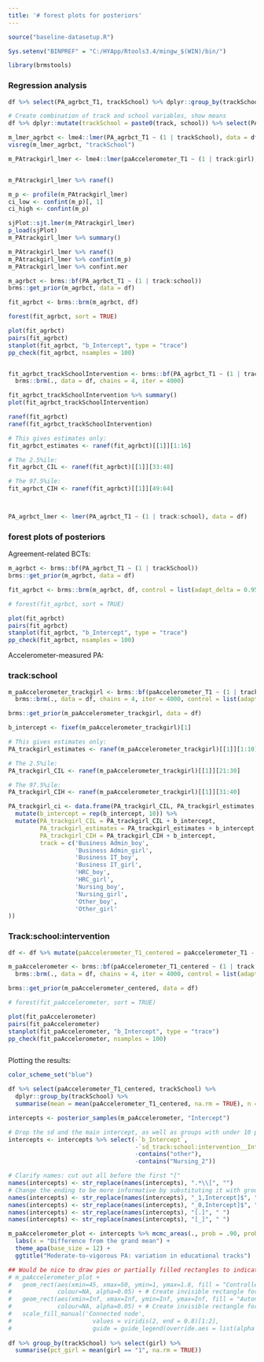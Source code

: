 ```yaml
---
title: '# forest plots for posteriors'
---
```


```r
source("baseline-datasetup.R")

Sys.setenv("BINPREF" = "C:/HYApp/Rtools3.4/mingw_$(WIN)/bin/")

library(brmstools)
```


### Regression analysis

```r

df %>% select(PA_agrbct_T1, trackSchool) %>% dplyr::group_by(trackSchool) %>% summarise(mean = mean(PA_agrbct_T1, na.rm = TRUE), n = n())

# Create combination of track and school variables, show means
df %>% dplyr::mutate(trackSchool = paste0(track, school)) %>% select(PA_agrbct_T1, track, school, trackSchool) %>% dplyr::group_by(trackSchool) %>% summarise(mean = mean(PA_agrbct_T1, na.rm = TRUE), n = n())

m_lmer_agrbct <- lme4::lmer(PA_agrbct_T1 ~ (1 | trackSchool), data = df) 
visreg(m_lmer_agrbct, "trackSchool")


```

```r
m_PAtrackgirl_lmer <- lme4::lmer(paAccelerometer_T1 ~ (1 | track:girl), data = df)


m_PAtrackgirl_lmer %>% ranef()

m_p <- profile(m_PAtrackgirl_lmer)
ci_low <- confint(m_p)[, 1]
ci_high <- confint(m_p)

sjPlot::sjt.lmer(m_PAtrackgirl_lmer)
p_load(sjPlot)
m_PAtrackgirl_lmer %>% summary()

m_PAtrackgirl_lmer %>% ranef() 
m_PAtrackgirl_lmer %>% confint(m_p)
m_PAtrackgirl_lmer %>% confint.mer

```


```r

m_agrbct <- brms::bf(PA_agrbct_T1 ~ (1 | track:school)) 
brms::get_prior(m_agrbct, data = df)

fit_agrbct <- brms::brm(m_agrbct, df)

forest(fit_agrbct, sort = TRUE)

plot(fit_agrbct)
pairs(fit_agrbct)
stanplot(fit_agrbct, "b_Intercept", type = "trace")
pp_check(fit_agrbct, nsamples = 100)


fit_agrbct_trackSchoolIntervention <- brms::bf(PA_agrbct_T1 ~ (1 | track:school:intervention)) %>% 
  brms::brm(., data = df, chains = 4, iter = 4000)

fit_agrbct_trackSchoolIntervention %>% summary()
plot(fit_agrbct_trackSchoolIntervention)

ranef(fit_agrbct)
ranef(fit_agrbct_trackSchoolIntervention)

# This gives estimates only:
fit_agrbct_estimates <- ranef(fit_agrbct)[[1]][1:16]

# The 2.5%ile:
fit_agrbct_CIL <- ranef(fit_agrbct)[[1]][33:48]

# The 97.5%ile:
fit_agrbct_CIH <- ranef(fit_agrbct)[[1]][49:64]



PA_agrbct_lmer <- lmer(PA_agrbct_T1 ~ (1 | track:school), data = df)


```



### forest plots of posteriors

Agreement-related BCTs:

```r

m_agrbct <- brms::bf(PA_agrbct_T1 ~ (1 | trackSchool)) 
brms::get_prior(m_agrbct, data = df)

fit_agrbct <- brms::brm(m_agrbct, df, control = list(adapt_delta = 0.95))

# forest(fit_agrbct, sort = TRUE)

plot(fit_agrbct)
pairs(fit_agrbct)
stanplot(fit_agrbct, "b_Intercept", type = "trace")
pp_check(fit_agrbct, nsamples = 100)

```

Accelerometer-measured PA:

### track:school

```r

m_paAccelerometer_trackgirl <- brms::bf(paAccelerometer_T1 ~ (1 | track:girl)) %>% 
  brms::brm(., data = df, chains = 4, iter = 4000, control = list(adapt_delta = 0.95))

brms::get_prior(m_paAccelerometer_trackgirl, data = df)

b_intercept <- fixef(m_paAccelerometer_trackgirl)[1]

# This gives estimates only:
PA_trackgirl_estimates <- ranef(m_paAccelerometer_trackgirl)[[1]][1:10]

# The 2.5%ile:
PA_trackgirl_CIL <- ranef(m_paAccelerometer_trackgirl)[[1]][21:30]

# The 97.5%ile:
PA_trackgirl_CIH <- ranef(m_paAccelerometer_trackgirl)[[1]][31:40]

PA_trackgirl_ci <- data.frame(PA_trackgirl_CIL, PA_trackgirl_estimates, PA_trackgirl_CIH, Variable = labels(ranef(m_paAccelerometer_trackgirl))) %>% 
  mutate(b_intercept = rep(b_intercept, 10)) %>% 
  mutate(PA_trackgirl_CIL = PA_trackgirl_CIL + b_intercept,
         PA_trackgirl_estimates = PA_trackgirl_estimates + b_intercept,
         PA_trackgirl_CIH = PA_trackgirl_CIH + b_intercept,
         track = c('Business Admin_boy',
                   'Business Admin_girl',
                   'Business IT_boy',
                   'Business IT_girl',
                   'HRC_boy',
                   'HRC_girl',
                   'Nursing_boy',
                   'Nursing_girl',
                   'Other_boy',
                   'Other_girl'
))


```


### Track:school:intervention

```r

df <- df %>% mutate(paAccelerometer_T1_centered = paAccelerometer_T1 - mean(paAccelerometer_T1, na.rm = TRUE))

m_paAccelerometer <- brms::bf(paAccelerometer_T1_centered ~ (1 | track:school:intervention)) %>% 
  brms::brm(., data = df, chains = 4, iter = 4000, control = list(adapt_delta = 0.95))

brms::get_prior(m_paAccelerometer_centered, data = df)

# forest(fit_paAccelerometer, sort = TRUE)

plot(fit_paAccelerometer)
pairs(fit_paAccelerometer)
stanplot(fit_paAccelerometer, "b_Intercept", type = "trace")
pp_check(fit_paAccelerometer, nsamples = 100)



```

Plotting the results:

```r
color_scheme_set("blue")

df %>% select(paAccelerometer_T1_centered, trackSchool) %>% 
  dplyr::group_by(trackSchool) %>% 
  summarise(mean = mean(paAccelerometer_T1_centered, na.rm = TRUE), n = n())

intercepts <- posterior_samples(m_paAccelerometer, "Intercept")

# Drop the sd and the main intercept, as well as groups with under 10 participants
intercepts <- intercepts %>% select(-`b_Intercept`, 
                                    -`sd_track:school:intervention__Intercept`,
                                    -contains("other"),
                                    -contains("Nursing_2"))

# Clarify names: cut out all before the first "["
names(intercepts) <- str_replace(names(intercepts), ".*\\[", "")
# Change the ending to be more informative by substituting it with group allocation
names(intercepts) <- str_replace(names(intercepts), "_1,Intercept]$", ", intervention")
names(intercepts) <- str_replace(names(intercepts), "_0,Intercept]$", ", control")
names(intercepts) <- str_replace(names(intercepts), "[.]", " ")
names(intercepts) <- str_replace(names(intercepts), "[_]", " ")

m_paAccelerometer_plot <- intercepts %>% mcmc_areas(., prob = .90, prob_outer = .99) +
  labs(x = "Difference from the grand mean") +
  theme_apa(base_size = 12) +
  ggtitle("Moderate-to-vigorous PA: variation in educational tracks")

## Would be nice to draw pies or partially filled rectangles to indicate girl-%.
# m_paAccelerometer_plot +
#   geom_rect(aes(xmin=45, xmax=50, ymin=1, ymax=1.8, fill = "Controlled"), 
#             colour=NA, alpha=0.05) + # Create invisible rectangle for legend
#   geom_rect(aes(xmin=Inf, xmax=Inf, ymin=Inf, ymax=Inf, fill = "Autonomous"), 
#             colour=NA, alpha=0.05) + # Create invisible rectangle for legend
#   scale_fill_manual('Connected node',
#                       values = viridis(2, end = 0.8)[1:2],  
#                       guide = guide_legend(override.aes = list(alpha = 1)))
   
df %>% group_by(trackSchool) %>% select(girl) %>%
  summarise(pct_girl = mean(girl == "1", na.rm = TRUE))

```

